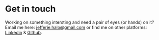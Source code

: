# Get in touch

Working on something intersting and need a pair of eyes (or hands) on it? Email me here: jefferie.halo@gmail.com or find me on other platforms: [Linkedin](https://www.linkedin.com/in/jefferson-ighalo-581aa379/) & [Github](https://github.com/jeffersonnnn).

